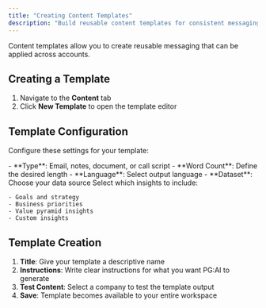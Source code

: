 ```yaml
---
title: "Creating Content Templates"
description: "Build reusable content templates for consistent messaging across accounts"
---
```


Content templates allow you to create reusable messaging that can be applied across accounts.

## Creating a Template

1. Navigate to the **Content** tab
2. Click **New Template** to open the template editor

## Template Configuration

Configure these settings for your template:

<Tabs>
  <Tab title="Content Settings">
    - **Type**: Email, notes, document, or call script
    - **Word Count**: Define the desired length
    - **Language**: Select output language
    - **Dataset**: Choose your data source
  </Tab>
  <Tab title="Context Data">
    Select which insights to include:

    - Goals and strategy
    - Business priorities
    - Value pyramid insights
    - Custom insights
  </Tab>
</Tabs>

## Template Creation

1. **Title**: Give your template a descriptive name
2. **Instructions**: Write clear instructions for what you want PG:AI to generate
3. **Test Content**: Select a company to test the template output
4. **Save**: Template becomes available to your entire workspace